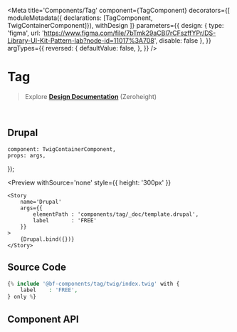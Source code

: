 


<Meta 
    title='Components/Tag' 
    component={TagComponent}
    decorators={[
        moduleMetadata({ declarations: [TagComponent, TwigContainerComponent]}),
        withDesign
    ]}
    parameters={{
        design: {
            type: 'figma',
            url: 'https://www.figma.com/file/7bTmk29aCBl7rCFszffYPr/DS-Library-UI-Kit-Pattern-lab?node-id=11017%3A708',
            disable: false
        },
    }}
    argTypes={{
        reversed: {
            defaultValue: false,
        },
    }}
/>


# Tag

> Explore **[Design Documentation](https://zeroheight.com/79f1d3365/p/70ccb4--buttons)** (Zeroheight)

<br/>

## Drupal

    component: TwigContainerComponent,
    props: args,
});

<Preview
    withSource='none'
    style={{ height: '300px' }}
>
    <Story 
        name='Drupal'
        args={{ 
            elementPath : 'components/tag/_doc/template.drupal',
            label       : 'FREE'
        }}
    >
        {Drupal.bind({})}
    </Story>
</Preview>


## Source Code

```php
{% include '@bf-components/tag/twig/index.twig' with {
    label    : 'FREE',
} only %}
```


## Component API

<Props of={TagComponent} />
